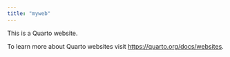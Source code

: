 ```yaml
---
title: "myweb"
---
```


This is a Quarto website.

To learn more about Quarto websites visit <https://quarto.org/docs/websites>.
